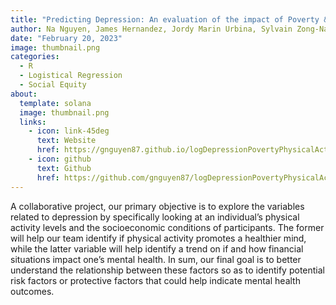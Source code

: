 ```yaml
---
title: "Predicting Depression: An evaluation of the impact of Poverty & Physical Activity"
author: Na Nguyen, James Hernandez, Jordy Marin Urbina, Sylvain Zong-Naba
date: "February 20, 2023"
image: thumbnail.png
categories:
  - R
  - Logistical Regression
  - Social Equity
about: 
  template: solana
  image: thumbnail.png
  links: 
    - icon: link-45deg
      text: Website
      href: https://gnguyen87.github.io/logDepressionPovertyPhysicalActivity/
    - icon: github
      text: Github
      href: https://github.com/gnguyen87/logDepressionPovertyPhysicalActivity
---
```


A collaborative project, our primary objective is to explore the variables related to depression by specifically looking at an individual's physical activity levels and the socioeconomic conditions of participants. The former will help our team identify if physical activity promotes a healthier mind, while the latter variable will help identify a trend on if and how financial situations impact one's mental health. In sum, our final goal is to better understand the relationship between these factors so as to identify potential risk factors or protective factors that could help indicate mental health outcomes.
